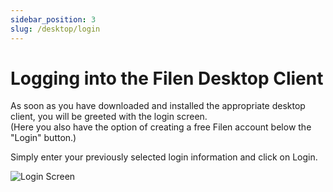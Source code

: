 ```yaml
---
sidebar_position: 3
slug: /desktop/login
---
```


# Logging into the Filen Desktop Client

As soon as you have downloaded and installed the appropriate desktop client, you will be greeted with the login screen.  
(Here you also have the option of creating a free Filen account below the "Login" button.)

Simply enter your previously selected login information and click on Login.

![Login Screen](/img/desktoplogin.png)
